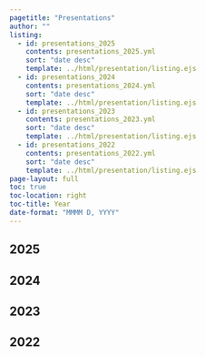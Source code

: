 ```yaml
---
pagetitle: "Presentations"
author: ""
listing:
  - id: presentations_2025
    contents: presentations_2025.yml
    sort: "date desc"
    template: ../html/presentation/listing.ejs
  - id: presentations_2024
    contents: presentations_2024.yml
    sort: "date desc"
    template: ../html/presentation/listing.ejs
  - id: presentations_2023
    contents: presentations_2023.yml
    sort: "date desc"
    template: ../html/presentation/listing.ejs
  - id: presentations_2022
    contents: presentations_2022.yml
    sort: "date desc"
    template: ../html/presentation/listing.ejs
page-layout: full
toc: true
toc-location: right
toc-title: Year
date-format: "MMMM D, YYYY"
---
```


## 2025

:::{#presentations_2025}
:::

## 2024

:::{#presentations_2024}
:::

## 2023

:::{#presentations_2023}
:::

## 2022

:::{#presentations_2022}
:::